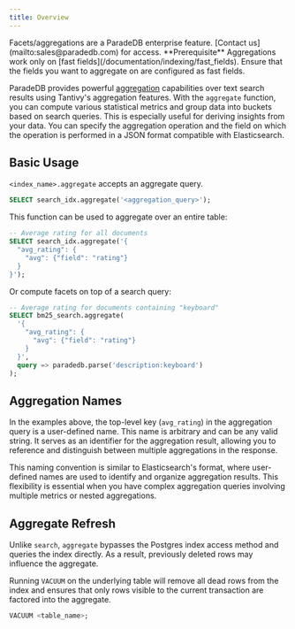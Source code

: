 ```yaml
---
title: Overview
---
```


<Info>
  Facets/aggregations are a ParadeDB enterprise feature. [Contact
  us](mailto:sales@paradedb.com) for access.
</Info>

<Note>
  **Prerequisite** Aggregations work only on [fast
  fields](/documentation/indexing/fast_fields). Ensure that the fields you want
  to aggregate on are configured as fast fields.
</Note>

ParadeDB provides powerful [aggregation](/documentation/concepts/aggregation) capabilities over text search results using Tantivy's aggregation features. With the `aggregate` function, you can compute various statistical metrics and group data into buckets based on search queries. This is especially useful for deriving insights from your data.
You can specify the aggregation operation and the field on which the operation is performed in a JSON format compatible with Elasticsearch.

## Basic Usage

`<index_name>.aggregate` accepts an aggregate query.

```sql
SELECT search_idx.aggregate('<aggregation_query>');
```

This function can be used to aggregate over an entire table:

```sql
-- Average rating for all documents
SELECT search_idx.aggregate('{
  "avg_rating": {
    "avg": {"field": "rating"}
  }
}');
```

Or compute facets on top of a search query:

```sql
-- Average rating for documents containing "keyboard"
SELECT bm25_search.aggregate(
  '{
    "avg_rating": {
      "avg": {"field": "rating"}
    }
  }',
  query => paradedb.parse('description:keyboard')
);
```

## Aggregation Names

In the examples above, the top-level key (`avg_rating`) in the aggregation query is a user-defined name. This name is arbitrary and can be any valid string. It serves as an identifier for the aggregation result, allowing you to reference and distinguish between multiple aggregations in the response.

This naming convention is similar to Elasticsearch's format, where user-defined names are used to identify and organize aggregation results. This flexibility is essential when you have complex aggregation queries involving multiple metrics or nested aggregations.

## Aggregate Refresh

Unlike `search`, `aggregate` bypasses the Postgres index access method and queries the index directly. As a result, previously deleted rows may influence the aggregate.

Running `VACUUM` on the underlying table will remove all dead rows from the index and ensures that only rows visible to the current
transaction are factored into the aggregate.

```sql
VACUUM <table_name>;
```
